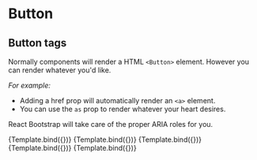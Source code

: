 

<Meta title="Components/Button/Tags" component={Button} />


# Button

## Button tags

Normally components will render a HTML `<Button>` element.
However you can render whatever you'd like.

_For example:_

- Adding a href prop will automatically render an `<a>` element.
- You can use the `as` prop to render whatever your heart desires.

React Bootstrap will take care of the proper ARIA roles for you.

<Canvas>
  <Story name="Link" args={{ href: "#", children: "Link" }}>
    {Template.bind({})}
  </Story>
  <Story name="Submit" args={{ type: "submit", children: "Submit" }}>
    {Template.bind({})}
  </Story>
  <Story
    name="Button as Input"
    args={{ type: "button", as: "input", value: "Input" }}
  >
    {Template.bind({})}
  </Story>
  <Story
    name="Submit as input"
    args={{ type: "submit", as: "input", value: "Submit" }}
  >
    {Template.bind({})}
  </Story>
  <Story
    name="Reset as input"
    args={{ type: "reset", as: "input", value: "Reset" }}
  >
    {Template.bind({})}
  </Story>
</Canvas>
